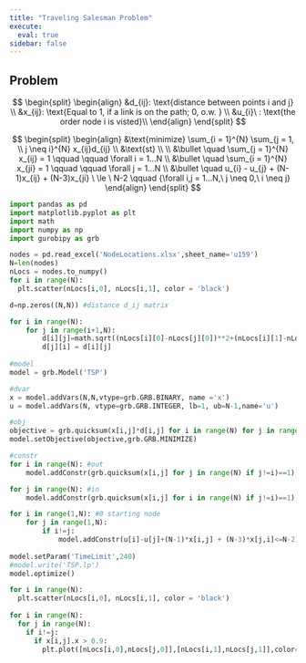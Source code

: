 ```yaml
---
title: "Traveling Salesman Problem"
execute:
  eval: true
sidebar: false
---
```


## Problem

$$
\begin{split}
\begin{align}
&d_{ij}: \text{distance between points i and j} \\
&x_{ij}: \text{Equal to 1, if a link is on the path; 0, o.w. } \\
&u_{i}\ : \text{the order node i is visted}\\
\end{align}
\end{split}
$$

$$
\begin{split}
\begin{align}
&\text{minimize} \sum_{i = 1}^{N} \sum_{j = 1, \\ j \neq i}^{N} x_{ij}d_{ij} \\
&\text{st} \\
\\
&\bullet \quad \sum_{j = 1}^{N} x_{ij} = 1 \qquad \qquad \forall i = 1...N \\
&\bullet \quad \sum_{i = 1}^{N} x_{ji} = 1 \qquad \qquad \forall j = 1...N \\
&\bullet \quad  u_{i} - u_{j} + (N-1)x_{ij} + (N-3)x_{ji} \ \le \ N-2 \qquad {\forall i,j = 1...N,\ j \neq 0,\ i \neq j}
\end{align}
\end{split}
$$

```python
import pandas as pd
import matplotlib.pyplot as plt
import math
import numpy as np
import gurobipy as grb

nodes = pd.read_excel('NodeLocations.xlsx',sheet_name='u159')
N=len(nodes)
nLocs = nodes.to_numpy()
for i in range(N):
  plt.scatter(nLocs[i,0], nLocs[i,1], color = 'black')
```

```python
d=np.zeros((N,N)) #distance d_ij matrix

for i in range(N):
    for j in range(i+1,N):
        d[i][j]=math.sqrt((nLocs[i][0]-nLocs[j][0])**2+(nLocs[i][1]-nLocs[j][1])**2)
        d[j][i] = d[i][j]
        
#model
model = grb.Model('TSP')

#dvar
x = model.addVars(N,N,vtype=grb.GRB.BINARY, name ='x')
u = model.addVars(N, vtype=grb.GRB.INTEGER, lb=1, ub=N-1,name='u')

#obj
objective = grb.quicksum(x[i,j]*d[i,j] for i in range(N) for j in range(N))
model.setObjective(objective,grb.GRB.MINIMIZE)

#constr
for i in range(N): #out
    model.addConstr(grb.quicksum(x[i,j] for j in range(N) if j!=i)==1)

for j in range(N): #in
    model.addConstr(grb.quicksum(x[i,j] for i in range(N) if j!=i)==1)

for i in range(1,N): #0 starting node
    for j in range(1,N):
        if i!=j:
            model.addConstr(u[i]-u[j]+(N-1)*x[i,j] + (N-3)*x[j,i]<=N-2) #subtour
            
model.setParam('TimeLimit',240)
#model.write('TSP.lp')
model.optimize()
```

```python
for i in range(N):
  plt.scatter(nLocs[i,0], nLocs[i,1], color = 'black')
  
for i in range(N):
  for j in range(N):
    if i!=j:
      if x[i,j].x > 0.9: 
        plt.plot([nLocs[i,0],nLocs[j,0]],[nLocs[i,1],nLocs[j,1]],color='red')
    
```
